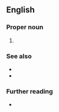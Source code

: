 ==English==

===Proper noun===
{{head|en|misspelling}}

# {{alternative form of|en|French Guiana}}

===See also===
* {{l|en|Guiana}}
* {{l|en|Guyana}}

===Further reading===
* {{R:GNV|French Guyana, French Guiana}}